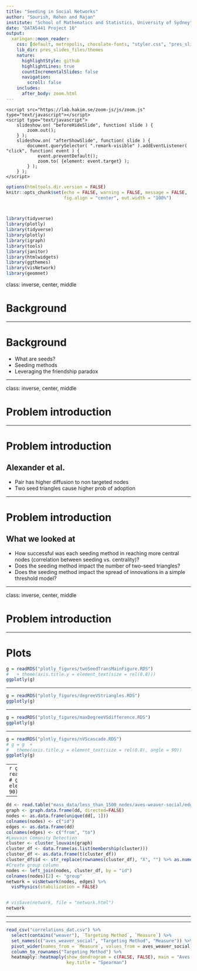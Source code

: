 ```yaml
---
title: "Seeding in Social Networks"
author: "Sourish, Rohen and Rajan"
institute: "School of Mathematics and Statistics, University of Sydney"
date: "DATA5441 Project 10"
output:
  xaringan::moon_reader:
    css: [default, metropolis, chocolate-fonts, "styler.css", "pres_slides_files/rajan_usyd_custom.css"]
    lib_dir: pres_slides_files/themes
    nature:
      highlightStyle: github
      highlightLines: true
      countIncrementalSlides: false
      navigation: 
        scroll: false
    includes:
      after_body: zoom.html
---
```


```cat
<script src="https://lab.hakim.se/zoom-js/js/zoom.js" type="text/javascript"></script>
<script type="text/javascript">
	slideshow.on( "beforeHideSlide", function( slide ) {
		zoom.out();
	} );
	slideshow.on( "afterShowSlide", function( slide ) {
		document.querySelector( ".remark-visible" ).addEventListener( "click", function( event ) {
			event.preventDefault();
			zoom.to( {element: event.target} );
		} );
	} );
</script>
```

```r
options(htmltools.dir.version = FALSE)
knitr::opts_chunk$set(echo = FALSE, warning = FALSE, message = FALSE, 
                      fig.align = "center", out.width = "100%")



library(tidyverse)
library(plotly)
library(tidyverse)
library(plotly)
library(igraph)
library(tools)
library(janitor)
library(htmlwidgets)
library(ggthemes)
library(visNetwork)
library(geomnet)
```

<!-- <style> -->
<!--   .superbigimage{ -->
<!--       overflow-x:scroll; -->
<!--       white-space: nowrap; -->
<!--   } -->

<!--   .superbigimage img{ -->
<!--      max-width: none; -->
<!--   } -->
<!-- </style> -->


class: inverse, center, middle

# Background

---

# Background

- What are seeds?
- Seeding methods
- Leveraging the friendship paradox

---

class: inverse, center, middle

# Problem introduction

---

# Problem introduction

## Alexander et al.

- Pair has higher diffusion to non targeted nodes 
- Two seed triangles cause higher prob of adoption

---

# Problem introduction

## What we looked at

- How successful was each seeding method in reaching more central nodes (correlation between seeding vs. centrality)? <!-- might be able to explain result in alexander -->
- Does the seeding method impact the number of two-seed triangles?
- Does the seeding method impact the spread of innovations in a simple threshold model?

---

class: inverse, center, middle

# Problem introduction

---



# Plots

<!-- <div class="superbigimage"> -->
<!-- </div> -->


<!-- <iframe src = "plotly_figures/twoSeedTransMainFigure.html" width = "400" height = "400" frameborder="0"></iframe -->

```r
g = readRDS("plotly_figures/twoSeedTransMainFigure.RDS")
#   + theme(axis.title.y = element_text(size = rel(0.8)))
ggplotly(g)

```

---

```r
g = readRDS("plotly_figures/degreeVStriangles.RDS")
ggplotly(g)

```


---

```r
g = readRDS("plotly_figures/maxDegreeVSdifference.RDS")
ggplotly(g)
```

---


```r
g = readRDS("plotly_figures/nVScascade.RDS")
# g = g  +
#   theme(axis.title.y = element_text(size = rel(0.8), angle = 90))
ggplotly(g)

```

---
```r
g = readRDS("plotly_figures/qVSprop.RDS")
# g = g  +
#   theme(axis.title.y = element_text(size = rel(0.8), angle = 90))
ggplotly(g)
```


---

```r
dd <- read.table("mass_data/less_than_1500_nodes/aves-weaver-social/edges.edgelist")
graph <- graph.data.frame(dd, directed=FALSE)
nodes <- as.data.frame(unique(dd[, 1]))
colnames(nodes) <- c("id")
edges <- as.data.frame(dd)
colnames(edges) <- c("from", "to")
#Louvain Comunity Detection
cluster <- cluster_louvain(graph)
cluster_df <- data.frame(as.list(membership(cluster)))
cluster_df <- as.data.frame(t(cluster_df))
cluster_df$id <- str_replace(rownames(cluster_df), "X", "") %>% as.numeric()
#Create group column
nodes <- left_join(nodes, cluster_df, by = "id")
colnames(nodes)[2] <- "group"
network = visNetwork(nodes, edges) %>% 
  visPhysics(stabilization = FALSE)


# visSave(network, file = "network.html")
network
```

---


<!-- ```{r} -->
<!-- dd <- read.table("mass_data/less_than_1500_nodes/fb-messages/edges.edgelist") -->
<!-- graph <- graph.data.frame(dd, directed=FALSE) -->
<!-- nodes <- as.data.frame(unique(dd[, 1])) -->
<!-- colnames(nodes) <- c("id") -->
<!-- edges <- as.data.frame(dd) -->
<!-- colnames(edges) <- c("from", "to") -->
<!-- #Louvain Comunity Detection -->
<!-- cluster <- cluster_louvain(graph) -->
<!-- cluster_df <- data.frame(as.list(membership(cluster))) -->
<!-- cluster_df <- as.data.frame(t(cluster_df)) -->
<!-- cluster_df$id <- str_replace(rownames(cluster_df), "X", "") %>% as.numeric() -->
<!-- #Create group column -->
<!-- nodes <- left_join(nodes, cluster_df, by = "id") -->
<!-- colnames(nodes)[2] <- "group" -->

<!-- network = visNetwork(nodes, edges) %>%  -->
<!--   visPhysics(stabilization = FALSE) -->

<!-- ``` -->

---

```r
read_csv("correlations_dat.csv") %>% 
  select(contains("weaver"), `Targeting Method`, `Measure`) %>% 
  set_names(c("aves_weaver_social", "Targeting Method", "Measure")) %>% 
  pivot_wider(names_from = `Measure`, values_from = aves_weaver_social) %>% 
  column_to_rownames("Targeting Method") %>% 
  heatmaply::heatmaply(show_dendrogram = c(FALSE, FALSE), main = "Aves Weaver Seeding Correlation Heatmap",
                       key.title = "Spearman")
```


